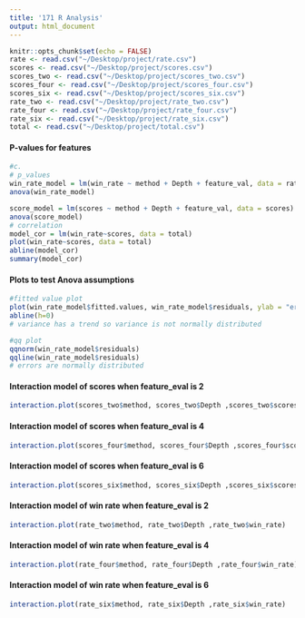 ```yaml
---
title: '171 R Analysis'
output: html_document
---
```


```r
knitr::opts_chunk$set(echo = FALSE)
rate <- read.csv("~/Desktop/project/rate.csv")
scores <- read.csv("~/Desktop/project/scores.csv")
scores_two <- read.csv("~/Desktop/project/scores_two.csv")
scores_four <- read.csv("~/Desktop/project/scores_four.csv")
scores_six <- read.csv("~/Desktop/project/scores_six.csv")
rate_two <- read.csv("~/Desktop/project/rate_two.csv")
rate_four <- read.csv("~/Desktop/project/rate_four.csv")
rate_six <- read.csv("~/Desktop/project/rate_six.csv")
total <- read.csv("~/Desktop/project/total.csv")
```

#### P-values for features

```r
#c.
# p_values
win_rate_model = lm(win_rate ~ method + Depth + feature_val, data = rate)
anova(win_rate_model)

score_model = lm(scores ~ method + Depth + feature_val, data = scores)
anova(score_model)
# correlation
model_cor = lm(win_rate~scores, data = total)
plot(win_rate~scores, data = total)
abline(model_cor)
summary(model_cor)
```

#### Plots to test Anova assumptions

```r
#fitted value plot
plot(win_rate_model$fitted.values, win_rate_model$residuals, ylab = "error", main = "Residuals plotted against the Fitted values")
abline(h=0)
# variance has a trend so variance is not normally distributed

#qq plot
qqnorm(win_rate_model$residuals)
qqline(win_rate_model$residuals)
# errors are normally distributed 
```

#### Interaction model of scores when feature_eval is 2
```r
interaction.plot(scores_two$method, scores_two$Depth ,scores_two$scores)
```

#### Interaction model of scores when feature_eval is 4
```r
interaction.plot(scores_four$method, scores_four$Depth ,scores_four$scores)
```

#### Interaction model of scores when feature_eval is 6
```r
interaction.plot(scores_six$method, scores_six$Depth ,scores_six$scores)
```

#### Interaction model of win rate when feature_eval is 2
```r
interaction.plot(rate_two$method, rate_two$Depth ,rate_two$win_rate)
```

#### Interaction model of win rate when feature_eval is 4
```r
interaction.plot(rate_four$method, rate_four$Depth ,rate_four$win_rate)
```

#### Interaction model of win rate when feature_eval is 6
```r
interaction.plot(rate_six$method, rate_six$Depth ,rate_six$win_rate)
```







